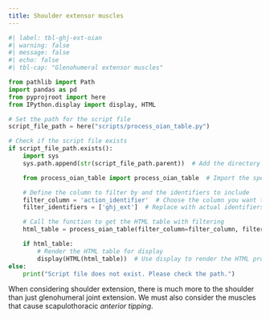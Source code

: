 ```yaml
---
title: Shoulder extensor muscles
---
```




```python
#| label: tbl-ghj-ext-oian
#| warning: false
#| message: false
#| echo: false
#| tbl-cap: "Glenohumeral extensor muscles"

from pathlib import Path
import pandas as pd
from pyprojroot import here
from IPython.display import display, HTML

# Set the path for the script file
script_file_path = here("scripts/process_oian_table.py")

# Check if the script file exists
if script_file_path.exists():
    import sys
    sys.path.append(str(script_file_path.parent))  # Add the directory of the script to the system path

    from process_oian_table import process_oian_table  # Import the specific function

    # Define the column to filter by and the identifiers to include
    filter_column = 'action_identifier'  # Choose the column you want to filter by
    filter_identifiers = ['ghj_ext']  # Replace with actual identifiers you want to include

    # Call the function to get the HTML table with filtering
    html_table = process_oian_table(filter_column=filter_column, filter_identifiers=filter_identifiers)

    if html_table:
        # Render the HTML table for display
        display(HTML(html_table))  # Use display to render the HTML properly
else:
    print("Script file does not exist. Please check the path.")

```


::: {.callout-note}
When considering shoulder extension, there is much more to the shoulder than just glenohumeral joint extension.
We must also consider the muscles that cause scapulothoracic *anterior tipping*.
:::